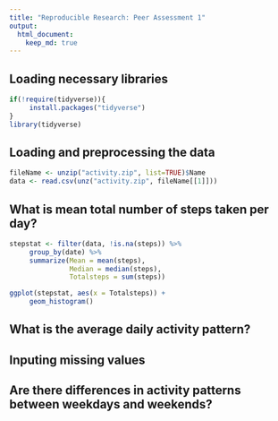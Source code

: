 ```yaml
---
title: "Reproducible Research: Peer Assessment 1"
output: 
  html_document:
    keep_md: true
---
```

## Loading necessary libraries
```r
if(!require(tidyverse)){
     install.packages("tidyverse")
}
library(tidyverse)
```

## Loading and preprocessing the data
```r
fileName <- unzip("activity.zip", list=TRUE)$Name
data <- read.csv(unz("activity.zip", fileName[[1]]))
```


## What is mean total number of steps taken per day?
```r
stepstat <- filter(data, !is.na(steps)) %>%
     group_by(date) %>%
     summarize(Mean = mean(steps), 
               Median = median(steps), 
               Totalsteps = sum(steps))

ggplot(stepstat, aes(x = Totalsteps)) +
     geom_histogram()


```


## What is the average daily activity pattern?



## Inputing missing values



## Are there differences in activity patterns between weekdays and weekends?
